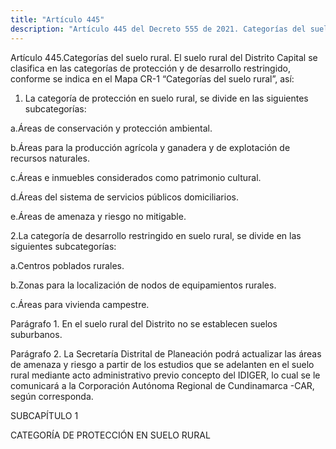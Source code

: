 ```yaml
---
title: "Artículo 445"
description: "Artículo 445 del Decreto 555 de 2021. Categorías del suelo rural."
---
```


Artículo 445.Categorías del suelo rural. El suelo rural del Distrito Capital se clasifica en las categorías de protección y de desarrollo restringido, conforme se indica en el Mapa CR-1 “Categorías del suelo rural”, así:
 
1. La categoría de protección en suelo rural, se divide en las siguientes subcategorías:
 
a.Áreas de conservación y protección ambiental.
 
b.Áreas para la producción agrícola y ganadera y de explotación de recursos naturales.
 
c.Áreas e inmuebles considerados como patrimonio cultural.
 
d.Áreas del sistema de servicios públicos domiciliarios.
 
e.Áreas de amenaza y riesgo no mitigable.
 
2.La categoría de desarrollo restringido en suelo rural, se divide en las siguientes subcategorías:
 
a.Centros poblados rurales.
 
b.Zonas para la localización de nodos de equipamientos rurales.
 
c.Áreas para vivienda campestre.
 
Parágrafo 1. En el suelo rural del Distrito no se establecen suelos suburbanos.
 
Parágrafo 2. La Secretaría Distrital de Planeación podrá actualizar las áreas de amenaza y riesgo a partir de los estudios que se adelanten en el suelo rural mediante acto administrativo previo concepto del IDIGER, lo cual se le comunicará a la Corporación Autónoma Regional de Cundinamarca -CAR, según corresponda.
 
SUBCAPÍTULO 1
 
CATEGORÍA DE PROTECCIÓN EN SUELO RURAL
